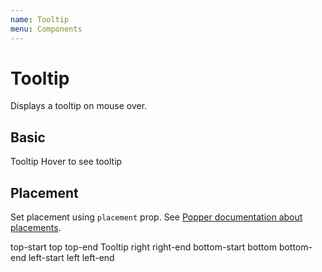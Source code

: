```yaml
---
name: Tooltip
menu: Components
---
```



# Tooltip

Displays a tooltip on mouse over.

## Basic

<Playground>
  <Box as="span">
    <Tooltip>Tooltip</Tooltip>
    Hover to see tooltip
  </Box>
</Playground>

## Placement

Set placement using `placement` prop. See [Popper documentation about placements](https://popper.js.org/popper-documentation.html#Popper.placements).

<Playground>
  <Box my={5} mx="auto" width={300} height={180} backgroundColor="primary">
    <Tooltip placement="top-start">top-start</Tooltip>
    <Tooltip placement="top">top</Tooltip>
    <Tooltip placement="top-end">top-end</Tooltip>
    <Tooltip placement="right-start">Tooltip</Tooltip>
    <Tooltip placement="right">right</Tooltip>
    <Tooltip placement="right-end">right-end</Tooltip>
    <Tooltip placement="bottom-start">bottom-start</Tooltip>
    <Tooltip placement="bottom">bottom</Tooltip>
    <Tooltip placement="bottom-end">bottom-end</Tooltip>
    <Tooltip placement="left-start">left-start</Tooltip>
    <Tooltip placement="left">left</Tooltip>
    <Tooltip placement="left-end">left-end</Tooltip>
  </Box>
</Playground>
